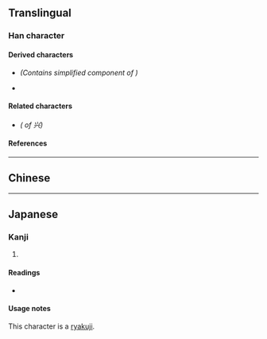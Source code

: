 {{also|興}}
{{character info}}
==Translingual==
{{stroke order|strokes=6}}

===Han character===
{{Han char|rn=12|rad=八|as=04|sn=6|four=90801|canj=FMC|ids=⿳𭕄一八}}

====Derived characters====
* {{l|mul|[[举]], [[挙]], [[𪿝]], [[誉]]}} ''(Contains simplified component of {{l|mul|與}})''
* {{l|mul|[[𭥽]], [[𬠇]]}}

====Related characters====
* {{l|mul|[[興]]}} ''({{w|Traditional Chinese|Traditional form}} of 兴)''

====References====
{{Han ref|kx=0127.091|hdz=10243.050|uh=5174}}

----

==Chinese==
{{zh-see|興}}

----

==Japanese==

===Kanji===
{{ja-kanji|grade=|rs=八04}}

# {{alternative form of|ja|興}}

====Readings====
* {{ja-readings|goon=こう|kanon=きょう|kun=おこ-る|nanori=}}

====Usage notes====
This character is a [[略字|ryakuji]].